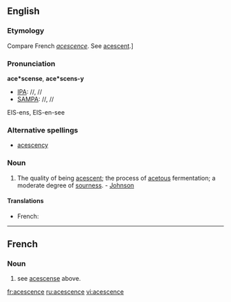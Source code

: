 ==English==

===Etymology===
Compare French ''[[acescence]]''. See [[acescent]].]

===Pronunciation===
'''ace*scense''', '''ace*scens-y'''
*[[IPA]]: //, //
*[[SAMPA]]: //, //
EIS-ens, EIS-en-see

===Alternative spellings===
* [[acescency]]

===Noun===
{{en-noun}} 
# The quality of being [[acescent]]; the process of [[acetous]] fermentation; a moderate degree of [[sourness]]. - [[Johnson]]

====Translations====
{{trans-top|the quality of being acescent; the process of acetous fermentation}}
*French: {{t+|fr|acescence}}
{{trans-mid}}
{{trans-bottom}}

----

==French==
===Noun===
{{infl|fr|noun|plural|[[acescences]]}}  
#see [[acescense]] above.

[[fr:acescence]]
[[ru:acescence]]
[[vi:acescence]]